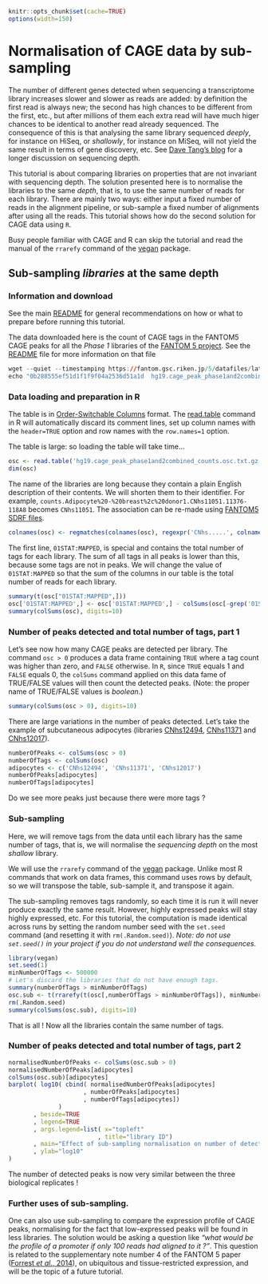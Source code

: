 ```r
knitr::opts_chunk$set(cache=TRUE)
options(width=150)
```

Normalisation of CAGE data by sub-sampling
==========================================

The number of different genes detected when sequencing a transcriptome library
increases slower and slower as reads are added: by definition the first read is
always new; the second has high chances to be different from the first, etc.,
but after millions of them each extra read will have much higer chances to be
identical to another read already sequenced.  The consequence of this is that
analysing the same library sequenced _deeply_, for instance on HiSeq, or
_shallowly_, for instance on MiSeq, will not yield the same result in terms of
gene discovery, etc.  See [Dave Tang's blog][Dave] for a longer discussion on
sequencing depth.

[Dave]: http://davetang.org/muse/2013/07/10/how-deep-should-we-sequence/ "How deep should we sequence ?"

This tutorial is about comparing libraries on properties that are not invariant
with sequencing depth.  The solution presented here is to normalise the
libraries to the same _depth_, that is, to use the same number of reads for
each library.  There are mainly two ways: either input a fixed number of reads
in the alignment pipeline, or sub-sample a fixed number of alignments after
using all the reads.  This tutorial shows how do the second solution for CAGE
data using `R`.

Busy people familiar with CAGE and R can skip the tutorial and read the manual
of the `rrarefy` command of the [vegan][] package.

[vegan]: http://vegan.r-forge.r-project.org/


<a id="depth-norm">Sub-sampling _libraries_ at the same depth</a>
-----------------------------------------------------------------

### Information and download

See the main [README](../README.md) for general recommendations on how or what
to prepare before running this tutorial.

The data downloaded here is the count of CAGE tags in the FANTOM5 CAGE peaks
for all the _Phase 1_ libraries of the [FANTOM 5 project][F5].  See the
[README][F5 README] file for more information on that file

[F5]: http://fantom.gsc.riken.jp
[F5 README]: http://fantom.gsc.riken.jp/5/datafiles/latest/extra/CAGE_peaks/00_readme.txt

```r
wget --quiet --timestamping https://fantom.gsc.riken.jp/5/datafiles/latest/extra/CAGE_peaks/hg19.cage_peak_phase1and2combined_counts.osc.txt.gz
echo "0b288555ef51d1f1f9f04a2536d51a1d  hg19.cage_peak_phase1and2combined_counts.osc.txt.gz" | md5sum -c
```

### Data loading and preparation in R

The table is in [Order-Switchable Columns][OSC] format.  The [read.table][]
command in R will automatically discard its comment lines, set up column names
with the `header=TRUE` option and row names with the `row.names=1` option.

[read.table]: http://stat.ethz.ch/R-manual/R-devel/library/utils/html/read.table.html
[OSC]: http://sourceforge.net/projects/osctf/

The table is large: so loading the table will take time…

```r
osc <- read.table('hg19.cage_peak_phase1and2combined_counts.osc.txt.gz', row.names=1, header=TRUE)
dim(osc)
```

The name of the libraries are long because they contain a plain English
description of their contents.  We will shorten them to their identifier.  For
example, `counts.Adipocyte%20-%20breast%2c%20donor1.CNhs11051.11376-118A8`
becomes `CNhs11051`.  The association can be re-made using [FANTOM5 SDRF
files](../FANTOM5_SDRF_files/sdrf.md).

```r
colnames(osc) <- regmatches(colnames(osc), regexpr('CNhs.....', colnames(osc)))
```

The first line, `01STAT:MAPPED`, is special and contains the total number of
tags for each library.  The sum of all tags in all peaks is lower than this,
because some tags are not in peaks.  We will change the value of
`01STAT:MAPPED` so that the sum of the columns in our table is the total number
of reads for each library.

```r
summary(t(osc["01STAT:MAPPED",]))
osc['01STAT:MAPPED',] <- osc['01STAT:MAPPED',] - colSums(osc[-grep('01STAT:MAPPED', rownames(osc)),])
summary(colSums(osc), digits=10)
```

### Number of peaks detected and total number of tags, part 1

Let's see now how many CAGE peaks are detected per library.  The command `osc >
0` produces a data frame containing `TRUE` where a tag count was higher than
zero, and `FALSE` otherwise.  In `R`, since `TRUE` equals 1 and `FALSE` equals
0, the `colSums` command applied on this data fame of TRUE/FALSE values will
then count the detected peaks.  (Note: the proper name of TRUE/FALSE values is
_boolean_.)

```r
summary(colSums(osc > 0), digits=10)
```

There are large variations in the number of peaks detected.  Let's take the example
of subcutaneous adipocytes (libraries [CNhs12494][], [CNhs11371][] and [CNhs12017][]).

[CNhs12494]: http://fantom.gsc.riken.jp/5/sstar/FF:11259-116F8 "Adipocyte - subcutaneous, donor1"
[CNhs11371]: http://fantom.gsc.riken.jp/5/sstar/FF:11336-117F4 "Adipocyte - subcutaneous, donor2"
[CNhs12017]: http://fantom.gsc.riken.jp/5/sstar/FF:11408-118E4 "Adipocyte - subcutaneous, donor3"

```r
numberOfPeaks <- colSums(osc > 0)
numberOfTags <- colSums(osc)
adipocytes <- c('CNhs12494', 'CNhs11371', 'CNhs12017')
numberOfPeaks[adipocytes]
numberOfTags[adipocytes]
```

Do we see more peaks just because there were more tags ?


### Sub-sampling

Here, we will remove tags from the data until each library has the same number of tags,
that is, we will normalise the _sequencing depth_ on the most _shallow_ library.

We will use the `rrarefy` command of the [vegan] package.  Unlike most R
commands that work on data frames, this command uses rows by default, so we
will transpose the table, sub-sample it, and transpose it again.

The sub-sampling removes tags randomly, so each time it is run it will never
produce exactly the same result.  However, highly expressed peaks will stay
highly expressed, etc.  For this tutorial, the computation is made identical
across runs by setting the random number seed with the `set.seed` command (and
resetting it with `rm(.Random.seed)`).  _Note: do not use `set.seed()` in your
project if you do not understand well the consequences._

```r
library(vegan)
set.seed(1)
minNumberOfTags <- 500000
# Let's discard the libraries that do not have enough tags.
summary(numberOfTags > minNumberOfTags)
osc.sub <- t(rrarefy(t(osc[,numberOfTags > minNumberOfTags]), minNumberOfTags))
rm(.Random.seed)
summary(colSums(osc.sub), digits=10)
```

That is all !  Now all the libraries contain the same number of tags.

### Number of peaks detected and total number of tags, part 2

```r
normalisedNumberOfPeaks <- colSums(osc.sub > 0)
normalisedNumberOfPeaks[adipocytes]
colSums(osc.sub)[adipocytes]
barplot( log10( cbind( normalisedNumberOfPeaks[adipocytes]
                     , numberOfPeaks[adipocytes]
                     , numberOfTags[adipocytes])
              )
       , beside=TRUE
       , legend=TRUE
       , args.legend=list( x="topleft"
                         , title="library ID")
       , main="Effect of sub-sampling normalisation on number of detected peaks"
       , ylab="log10"
)
```

The number of detected peaks is now very similar between the three biological replicates !

### Further uses of sub-sampling.

One can also use sub-sampling to compare the expression profile of CAGE peaks,
normalising for the fact that low-expressed peaks will be found in less
libraries.  The solution would be asking a question like _“what would be the
profile of a promoter if only 100 reads had aligned to it ?”_.  This question
is related to the supplementary note number 4 of the FANTOM 5 paper ([Forrest
_et al._, 2014][F5-paper]), on ubiquitous and tissue-restricted expression, and
will be the topic of a future tutorial.

[F5-paper]: http://dx.doi.org/10.1038/nature13182 "Forrest et al., 2014"
